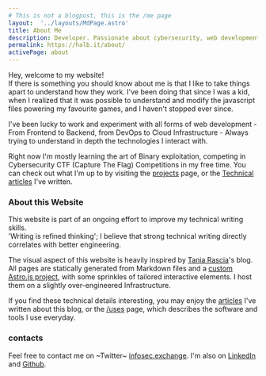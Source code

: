 ```yaml
---
# This is not a blogpost, this is the /me page
layout:  '../layouts/MdPage.astro'
title: About Me
description: Developer. Passionate about cybersecurity, web development and cloud architectures
permalink: https://halb.it/about/
activePage: about
---
```


Hey, welcome to my website!<br/>
If there is something you should know about me is that I like to take things apart to understand how
they work. I've been doing that since I was a kid, when I realized that it was possible to understand and modify
the javascript files powering my favourite games, and I haven't stopped ever since.

I've been lucky to work and experiment with all forms of web development - 
From Frontend to Backend, from DevOps to Cloud Infrastructure - Always trying to understand in depth the 
technologies I interact with.

Right now I'm mostly learning the art of Binary exploitation,
competing in Cybersecurity CTF (Capture The Flag) Competitions in my free time.
You can check out what I'm up to by visiting the [projects](/projects) page, or the [Technical articles](/articles) I've written.


### About this Website
This website is part of an ongoing effort to improve my technical writing skills.<br/>
'Writing is refined thinking';
I believe that strong technical writing directly correlates with better engineering.

The visual aspect of this website is heavily inspired by 
<a href="https://github.com/taniarascia/taniarascia.com">Tania Rascia</a>'s
blog.
 All pages are statically generated from Markdown files and a [custom Astro.js project](https://github.com/robalb/my-website), with 
 some sprinkles of tailored interactive elements.
 I host them on a slightly over-engineered Infrastructure.

 If you find these technical details interesting,
 you may enjoy the [articles](/articles/#this-website) I've written about this blog,
  or the [/uses](/uses/) page,
 which describes the software and tools I use everyday.

### contacts

Feel free to contact me on ~Twitter~ [infosec.exchange](https://infosec.exchange/@al).
I'm also on [LinkedIn](https://www.linkedin.com/in/alberto-ventafridda/) and [Github](https://github.com/robalb).
